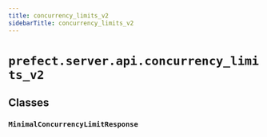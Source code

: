 ```yaml
---
title: concurrency_limits_v2
sidebarTitle: concurrency_limits_v2
---
```


# `prefect.server.api.concurrency_limits_v2`

## Classes

### `MinimalConcurrencyLimitResponse` <sup><a href="https://github.com/prefecthq/prefect/blob/main/src/prefect/server/api/concurrency_limits_v2.py#L148" target="_blank"><Icon icon="github" size="14" /></a></sup>
